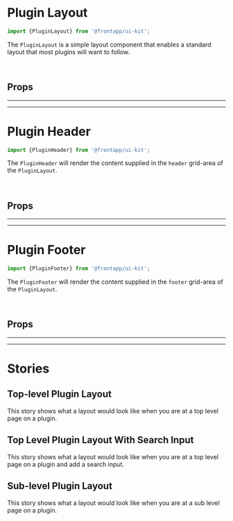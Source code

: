 
<Meta title="Layout/Plugin Layout" of={PluginLayout} />

# Plugin Layout

<Canvas>
  <Story id="layout-plugin-layout--basic" />
</Canvas>

```typescript
import {PluginLayout} from '@frontapp/ui-kit';
```

The `PluginLayout` is a simple layout component that enables a standard layout that most
plugins will want to follow.

<br />

## Props

<ArgsTable of={PluginLayout} />

<hr />
<hr />

# Plugin Header

```typescript
import {PluginHeader} from '@frontapp/ui-kit';
```

The `PluginHeader` will render the content supplied in the `header` grid-area of the `PluginLayout`.

<br />

## Props

<ArgsTable of={PluginHeader} />

<hr />
<hr />

# Plugin Footer

```typescript
import {PluginFooter} from '@frontapp/ui-kit';
```

The `PluginFooter` will render the content supplied in the `footer` grid-area of the `PluginLayout`.

<br />

## Props

<ArgsTable of={PluginFooter} />

<hr />
<hr />

# Stories

## Top-level Plugin Layout

<Canvas>
  <Story id="layout-plugin-layout--basic" />
</Canvas>

This story shows what a layout would look like when you are at a top level page on a plugin.

## Top Level Plugin Layout With Search Input

<Canvas>
  <Story id="layout-plugin-layout--search" />
</Canvas>

This story shows what a layout would look like when you are at a top level page on a plugin and add a search input.

## Sub-level Plugin Layout

<Canvas>
  <Story id="layout-plugin-layout--sub-level" />
</Canvas>

This story shows what a layout would look like when you are at a sub level page on a plugin.
